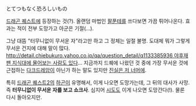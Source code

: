 とてつもなく恐ろしいもの

[[드래곤 퀘스트]]에 등장하는 것(?).
올랜덤 마법인 [[팔푼테]]를 쓰다보면 가끔 튀어나온다. 효과는 적이 전부 도망가고 아군은 기절(...).

그냥 대뜸 "터무니없이 무서운 자"라고만 하고 그 정체는 일절 불명. 도대체 뭐가 그렇게 무서운 건지에 대해 말이 많다. [[http://detail.chiebukuro.yahoo.co.jp/qa/question_detail/q1133385936 야후재팬 지식대에 물어보는 사람도 있다]]... 지금까지 드퀘에 나왔던 것 중에 가장 무서운 것에 근접하는 [[다크드레암]]이 아닌가 하는 말도 있지만 [[진실은 저 너머에]].

특히 [[드래곤 퀘스트2]]의 [[하곤]]이 유명해서, 이게 나오면 도망가는데, 그 뒤의 대사가 사망. 즉 '''터무니없이 무서운 자를 보고 쇼크사'''. 심지어 [[시도]]도 이게 나오면 도망간다(!). 물론 다시 돌아오지만.
